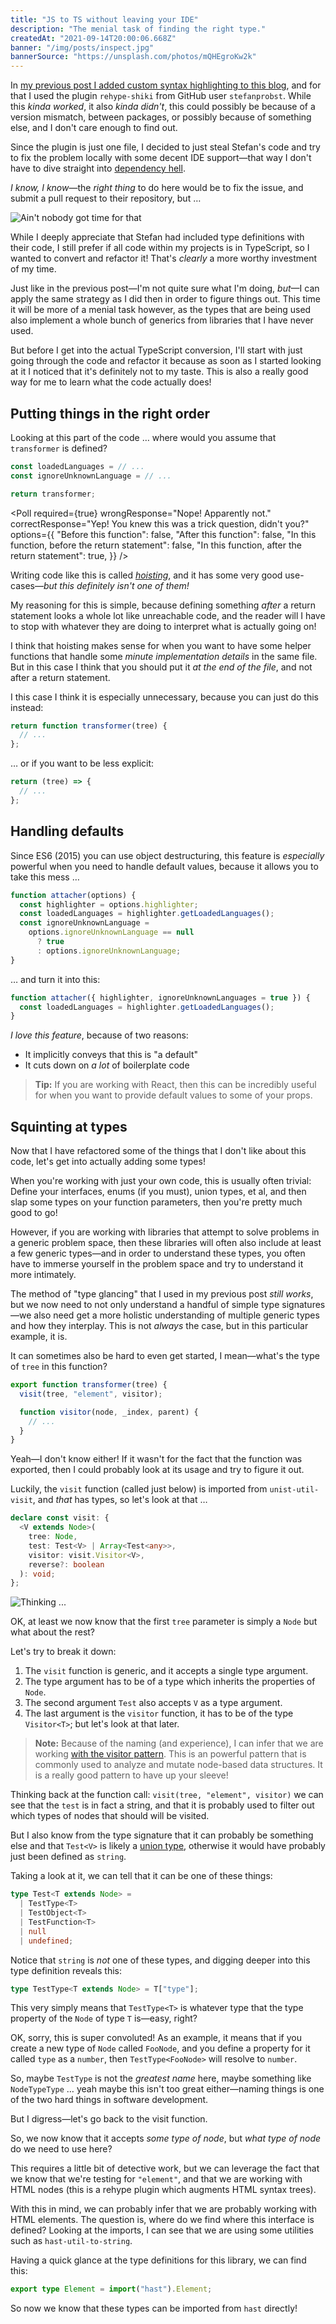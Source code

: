 ```yaml
---
title: "JS to TS without leaving your IDE"
description: "The menial task of finding the right type."
createdAt: "2021-09-14T20:00:06.668Z"
banner: "/img/posts/inspect.jpg"
bannerSource: "https://unsplash.com/photos/mQHEgroKw2k"
---
```


In [my previous post I added custom syntax highlighting to this blog](/custom-syntax-highlighting-in-mdx),
and for that I used the plugin `rehype-shiki` from GitHub user `stefanprobst`.
While this _kinda worked_, it also _kinda didn't_, this could possibly be because of a version mismatch,
between packages, or possibly because of something else, and I don't care enough to find out.

Since the plugin is just one file, I decided to just steal Stefan's code and
try to fix the problem locally with some decent IDE support&mdash;that way
I don't have to dive straight into [dependency hell](https://en.wikipedia.org/wiki/Dependency_hell).

_I know, I know_&mdash;the _right thing_ to do here would be to fix the issue,
and submit a pull request to their repository, but &hellip;

![Ain't nobody got time for that](/gifs/aint-nobody-got-time-for-that.gif)

While I deeply appreciate that Stefan had included type definitions with their code,
I still prefer if all code within my projects is in TypeScript, so I wanted to convert and refactor it!
That's _clearly_ a more worthy investment of my time.

Just like in the previous post&mdash;I'm not quite sure what I'm doing,
_but_&mdash;I can apply the same strategy as I did then in order to figure things out.
This time it will be more of a menial task however,
as the types that are being used also implement a whole bunch of generics from libraries that I have never used.

But before I get into the actual TypeScript conversion,
I'll start with just going through the code and refactor it
because as soon as I started looking at it I noticed that it's definitely not to my taste.
This is also a really good way for me to learn what the code actually does!

## Putting things in the right order

Looking at this part of the code &hellip; where would you assume that `transformer` is defined?

```js
const loadedLanguages = // ...
const ignoreUnknownLanguage = // ...

return transformer;
```

<Poll
  required={true}
  wrongResponse="Nope! Apparently not."
  correctResponse="Yep! You knew this was a trick question, didn't you?"
  options={{
    "Before this function": false,
    "After this function": false,
    "In this function, before the return statement": false,
    "In this function, after the return statement": true,
  }}
/>

Writing code like this is called _[hoisting](https://developer.mozilla.org/en-US/docs/Glossary/Hoisting)_,
and it has some very good use-cases&mdash;_but this definitely isn't one of them!_

My reasoning for this is simple, because defining something _after_ a return statement looks a whole lot like unreachable code,
and the reader will I have to stop with whatever they are doing to interpret what is actually going on!

I think that hoisting makes sense for when you want to have some helper functions
that handle some _minute implementation details_ in the same file.
But in this case I think that you should put it _at the end of the file_,
and not after a return statement.

I this case I think it is especially unnecessary, because you can just do this instead:

```js
return function transformer(tree) {
  // ...
};
```

&hellip; or if you want to be less explicit:

```js
return (tree) => {
  // ...
};
```

## Handling defaults

Since ES6 (2015) you can use object destructuring,
this feature is _especially_ powerful when you need to handle default values,
because it allows you to take this mess &hellip;

```js
function attacher(options) {
  const highlighter = options.highlighter;
  const loadedLanguages = highlighter.getLoadedLanguages();
  const ignoreUnknownLanguage =
    options.ignoreUnknownLanguage == null
      ? true
      : options.ignoreUnknownLanguage;
}
```

&hellip; and turn it into this:

```js
function attacher({ highlighter, ignoreUnknownLanguages = true }) {
  const loadedLanguages = highlighter.getLoadedLanguages();
}
```

_I love this feature_, because of two reasons:

- It implicitly conveys that this is "a default"
- It cuts down on _a lot_ of boilerplate code

> **Tip:** If you are working with React,
> then this can be incredibly useful for when you want to provide default values to some of your props.

## Squinting at types

Now that I have refactored some of the things that I don't like about this code,
let's get into actually adding some types!

When you're working with just your own code, this is usually often trivial:
Define your interfaces, enums (if you must), union types, et al,
and then slap some types on your function parameters, then you're pretty much good to go!

However, if you are working with libraries that attempt to solve problems in a generic problem space,
then these libraries will often also include at least a few generic types&mdash;and in order to understand these types,
you often have to immerse yourself in the problem space and try to understand it more intimately.

The method of "type glancing" that I used in my previous post _still works_,
but we now need to not only understand a handful of simple type signatures&mdash;we also need get a more holistic
understanding of multiple generic types and how they interplay.
This is not _always_ the case, but in this particular example, it is.

It can sometimes also be hard to even get started, I mean&mdash;what's the type of `tree` in this function?

```js
export function transformer(tree) {
  visit(tree, "element", visitor);

  function visitor(node, _index, parent) {
    // ...
  }
}
```

Yeah&mdash;I don't know either! If it wasn't for the fact that the function was exported,
then I could probably look at its usage and try to figure it out.

Luckily, the `visit` function (called just below) is imported from `unist-util-visit`, and _that_ has types,
so let's look at that &hellip;

```ts
declare const visit: {
  <V extends Node>(
    tree: Node,
    test: Test<V> | Array<Test<any>>,
    visitor: visit.Visitor<V>,
    reverse?: boolean
  ): void;
};
```

![Thinking ...](/gifs/batman-think.gif)

OK, at least we now know that the first `tree` parameter is simply a `Node` but what about the rest?

Let's try to break it down:

1. The `visit` function is generic, and it accepts a single type argument.
1. The type argument has to be of a type which inherits the properties of `Node`.
1. The second argument `Test` also accepts `V` as a type argument.
1. The last argument is the `visitor` function,
   it has to be of the type `Visitor<T>`; but let's look at that later.

> **Note:** Because of the naming (and experience), I can infer that we are working
> [with the visitor pattern](https://www.dofactory.com/javascript/design-patterns/visitor).
> This is an powerful pattern that is commonly used to analyze and mutate node-based data structures.
> It is a really good pattern to have up your sleeve!

Thinking back at the function call: `visit(tree, "element", visitor)`
we can see that the `test` is in fact a string,
and that it is probably used to filter out which types of nodes that should will be visited.

But I also know from the type signature that it can probably be something else
and that `Test<V>` is likely a [union type](https://www.typescriptlang.org/docs/handbook/2/everyday-types.html#union-types),
otherwise it would have probably just been defined as `string`.

Taking a look at it, we can tell that it can be one of these things:

```ts
type Test<T extends Node> =
  | TestType<T>
  | TestObject<T>
  | TestFunction<T>
  | null
  | undefined;
```

Notice that `string` is _not_ one of these types,
and digging deeper into this type definition reveals this:

```ts
type TestType<T extends Node> = T["type"];
```

This very simply means that `TestType<T>` is whatever type that the type property of the `Node` of type `T` is&mdash;easy, right?

OK, sorry, this is super convoluted! As an example, it means that if you create a new type of `Node` called `FooNode`,
and you define a property for it called `type` as a `number`, then `TestType<FooNode>` will resolve to `number`.

So, maybe `TestType` is not the _greatest name_ here, maybe something like `NodeTypeType` &hellip;
yeah maybe this isn't too great either&mdash;naming things is one of the two hard things in software development.

But I digress&mdash;let's go back to the visit function.

So, we now know that it accepts _some type of node_, but _what type of node_ do we need to use here?

This requires a little bit of detective work,
but we can leverage the fact that we know that we're testing for `"element"`,
and that we are working with HTML nodes (this is a rehype plugin which augments HTML syntax trees).

With this in mind, we can probably infer that we are probably working with HTML elements.
The question is, where do we find where this interface is defined?
Looking at the imports, I can see that we are using some utilities such as `hast-util-to-string`.

Having a quick glance at the type definitions for this library, we can find this:

```ts
export type Element = import("hast").Element;
```

So now we know that these types can be imported from `hast` directly!
